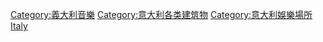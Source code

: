 {{Commons category|Music venues in Italy}}

[[Category:義大利音樂|Category:義大利音樂]]
[[Category:意大利各类建筑物|Category:意大利各类建筑物]]
[[Category:意大利娛樂場所|Category:意大利娛樂場所]]
[[Category:各國音樂場地|Italy]]